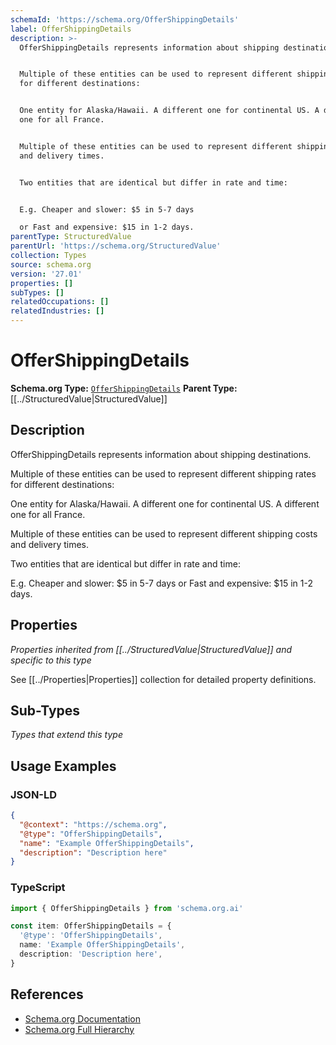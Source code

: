 ```yaml
---
schemaId: 'https://schema.org/OfferShippingDetails'
label: OfferShippingDetails
description: >-
  OfferShippingDetails represents information about shipping destinations.


  Multiple of these entities can be used to represent different shipping rates
  for different destinations:


  One entity for Alaska/Hawaii. A different one for continental US. A different
  one for all France.


  Multiple of these entities can be used to represent different shipping costs
  and delivery times.


  Two entities that are identical but differ in rate and time:


  E.g. Cheaper and slower: $5 in 5-7 days

  or Fast and expensive: $15 in 1-2 days.
parentType: StructuredValue
parentUrl: 'https://schema.org/StructuredValue'
collection: Types
source: schema.org
version: '27.01'
properties: []
subTypes: []
relatedOccupations: []
relatedIndustries: []
---
```

# OfferShippingDetails

**Schema.org Type:** [`OfferShippingDetails`](https://schema.org/OfferShippingDetails)
**Parent Type:** [[../StructuredValue|StructuredValue]]

## Description

OfferShippingDetails represents information about shipping destinations.

Multiple of these entities can be used to represent different shipping rates for different destinations:

One entity for Alaska/Hawaii. A different one for continental US. A different one for all France.

Multiple of these entities can be used to represent different shipping costs and delivery times.

Two entities that are identical but differ in rate and time:

E.g. Cheaper and slower: $5 in 5-7 days
or Fast and expensive: $15 in 1-2 days.

## Properties

*Properties inherited from [[../StructuredValue|StructuredValue]] and specific to this type*

See [[../Properties|Properties]] collection for detailed property definitions.

## Sub-Types

*Types that extend this type*

## Usage Examples

### JSON-LD

```json
{
  "@context": "https://schema.org",
  "@type": "OfferShippingDetails",
  "name": "Example OfferShippingDetails",
  "description": "Description here"
}
```

### TypeScript

```typescript
import { OfferShippingDetails } from 'schema.org.ai'

const item: OfferShippingDetails = {
  '@type': 'OfferShippingDetails',
  name: 'Example OfferShippingDetails',
  description: 'Description here',
}
```

## References

- [Schema.org Documentation](https://schema.org/OfferShippingDetails)
- [Schema.org Full Hierarchy](https://schema.org/docs/full.html)
